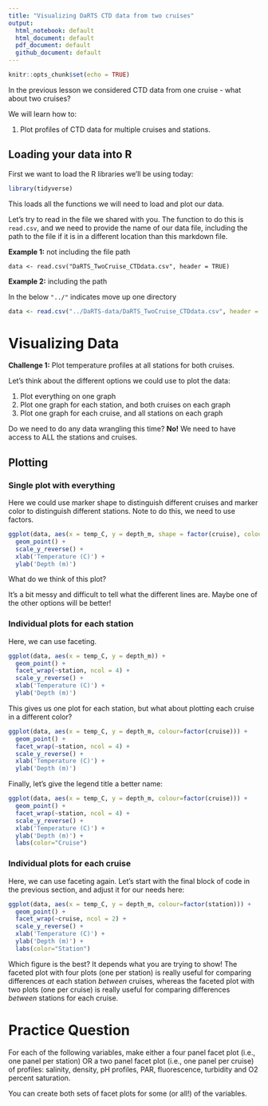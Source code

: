 ```yaml
---
title: "Visualizing DaRTS CTD data from two cruises"
output: 
  html_notebook: default
  html_document: default
  pdf_document: default
  github_document: default
---
```


```r
knitr::opts_chunk$set(echo = TRUE)
```

In the previous lesson we considered CTD data from one cruise - what about two cruises?

We will learn how to:

1. Plot profiles of CTD data for multiple cruises and stations.

## Loading your data into R

First we want to load the R libraries we'll be using today:

```r
library(tidyverse)
```
This loads all the functions we will need to load and plot our data.

Let's try to read in the file we shared with you. The function to do this is `read.csv`, and we need to provide the name of our data file, including the path to the file if it is in a different location than this markdown file.

**Example 1:** not including the file path

`data <- read.csv("DaRTS_TwoCruise_CTDdata.csv", header = TRUE)`

**Example 2:** including the path

In the below `"../"` indicates move up one directory
```r
data <- read.csv("../DaRTS-data/DaRTS_TwoCruise_CTDdata.csv", header = TRUE)
```

# Visualizing Data

**Challenge 1:** Plot temperature profiles at all stations for both cruises.

Let's think about the different options we could use to plot the data:

1. Plot everything on one graph
2. Plot one graph for each station, and both cruises on each graph
3. Plot one graph for each cruise, and all stations on each graph

Do we need to do any data wrangling this time? **No!** We need to have access to ALL the stations and cruises.

## Plotting 

### Single plot with everything

Here we could use marker shape to distinguish different cruises and marker color to distinguish different stations. Note to do this, we need to use factors.

```r
ggplot(data, aes(x = temp_C, y = depth_m, shape = factor(cruise), colour = factor(station))) + 
  geom_point() + 
  scale_y_reverse() + 
  xlab('Temperature (C)') + 
  ylab('Depth (m)') 
```
What do we think of this plot?

It's a bit messy and difficult to tell what the different lines are. Maybe one of the other options will be better!

### Individual plots for each station

Here, we can use faceting.

```r
ggplot(data, aes(x = temp_C, y = depth_m)) + 
  geom_point() + 
  facet_wrap(~station, ncol = 4) +
  scale_y_reverse() + 
  xlab('Temperature (C)') + 
  ylab('Depth (m)') 
```
This gives us one plot for each station, but what about plotting each cruise in a different color?


```r
ggplot(data, aes(x = temp_C, y = depth_m, colour=factor(cruise))) + 
  geom_point() + 
  facet_wrap(~station, ncol = 4) +
  scale_y_reverse() + 
  xlab('Temperature (C)') + 
  ylab('Depth (m)') 
```
Finally, let's give the legend title a better name:

```r
ggplot(data, aes(x = temp_C, y = depth_m, colour=factor(cruise))) + 
  geom_point() + 
  facet_wrap(~station, ncol = 4) +
  scale_y_reverse() + 
  xlab('Temperature (C)') + 
  ylab('Depth (m)') +
  labs(color="Cruise")
```
### Individual plots for each cruise

Here, we can use faceting again. Let's start with the final block of code in the previous section, and adjust it for our needs here:

```r
ggplot(data, aes(x = temp_C, y = depth_m, colour=factor(station))) + 
  geom_point() + 
  facet_wrap(~cruise, ncol = 2) +
  scale_y_reverse() + 
  xlab('Temperature (C)') + 
  ylab('Depth (m)') +
  labs(color="Station")
```
Which figure is the best? It depends what you are trying to show! The faceted plot with four plots (one per station) is really useful for comparing differences *at* each station *between* cruises, whereas the faceted plot with two plots (one per cruise) is really useful for comparing differences *between* stations for each cruise.

# Practice Question    

For each of the following variables, make either a four panel facet plot (i.e., one panel per station) OR a two panel facet plot (i.e., one panel per cruise) of profiles: salinity, density, pH profiles, PAR, fluorescence, turbidity and O2 percent saturation.

You can create both sets of facet plots for some (or all!) of the variables. 

 



